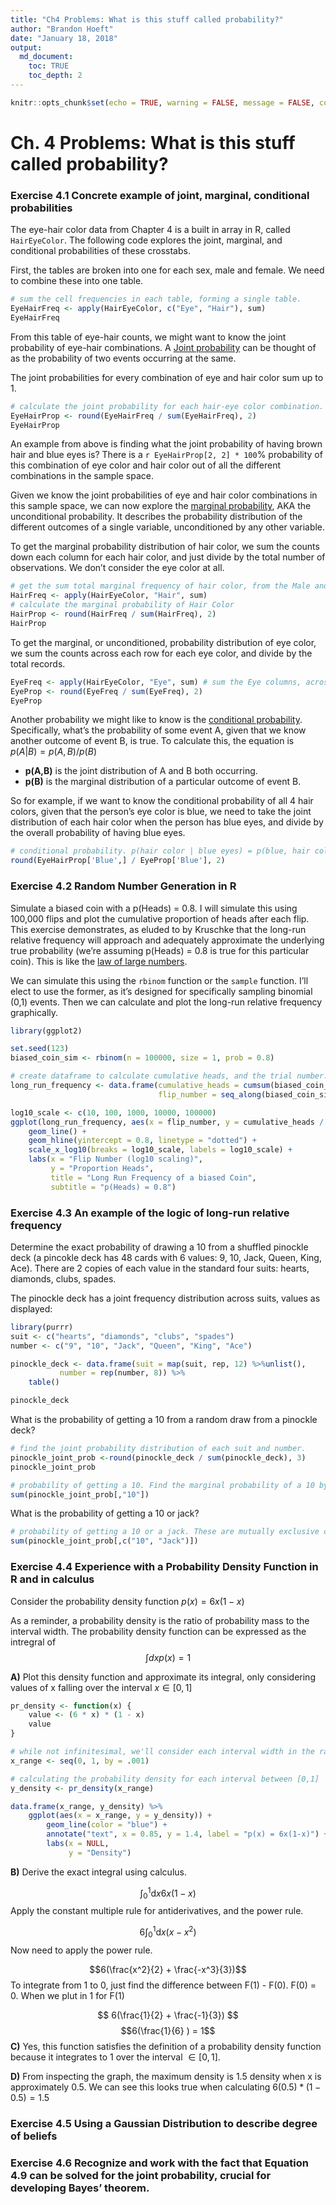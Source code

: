 ```yaml
---
title: "Ch4 Problems: What is this stuff called probability?"
author: "Brandon Hoeft"
date: "January 18, 2018"
output:
  md_document:
    toc: TRUE
    toc_depth: 2
---
```



```r
knitr::opts_chunk$set(echo = TRUE, warning = FALSE, message = FALSE, comment = "")
```

# Ch. 4 Problems: What is this stuff called probability?

### Exercise 4.1 Concrete example of joint, marginal, conditional probabilities

The eye-hair color data from Chapter 4 is a built in array in R, called `HairEyeColor`. The following code explores the joint, marginal, and conditional probabilities of these crosstabs. 

First, the tables are broken into one for each sex, male and female. We need to combine these into one table. 

``` r
# sum the cell frequencies in each table, forming a single table. 
EyeHairFreq <- apply(HairEyeColor, c("Eye", "Hair"), sum)
EyeHairFreq
```

From this table of eye-hair counts, we might want to know the joint probability of eye-hair combinations. A [Joint probability](https://en.wikipedia.org/wiki/Joint_probability_distribution) can be thought of as the probability of two events occurring at the same.

The joint probabilities for every combination of eye and hair color sum up to 1.  

``` r

# calculate the joint probability for each hair-eye color combination.
EyeHairProp <- round(EyeHairFreq / sum(EyeHairFreq), 2)
EyeHairProp
```

An example from above is finding what the joint probability of having brown hair and blue eyes is? There is a `r EyeHairProp[2, 2] * 100`% probability of this combination of eye color and hair color out of all the different combinations in the sample space. 
  

Given we know the joint probabilities of eye and hair color combinations in this sample space, we can now explore the [marginal probability](https://en.wikipedia.org/wiki/Marginal_distribution), AKA the unconditional probability. It describes the probability distribution of the different outcomes of a single variable, unconditioned by any other variable. 

To get the marginal probability distribution of hair color, we sum the counts down each column for each hair color, and just divide by the total number of observations. We don't consider the eye color at all. 

``` r

# get the sum total marginal frequency of hair color, from the Male and Female table.  
HairFreq <- apply(HairEyeColor, "Hair", sum) 
# calculate the marginal probability of Hair Color
HairProp <- round(HairFreq / sum(HairFreq), 2)
HairProp
```

To get the marginal, or unconditioned, probability distribution of eye color, we sum the counts across each row for each eye color, and divide by the total records. 

``` r
EyeFreq <- apply(HairEyeColor, "Eye", sum) # sum the Eye columns, across both tables. 
EyeProp <- round(EyeFreq / sum(EyeFreq), 2)
EyeProp
```

Another probability we might like to know is the [conditional probability](https://en.wikipedia.org/wiki/Conditional_probability). Specifically, what's the probability of some event A, given that we know another outcome of event B, is true. To calculate this, the equation is $p(A | B) = p(A,B) / p(B)$

* **p(A,B)** is the joint distribution of A and B both occurring. 
* **p(B)** is the marginal distribution of a particular outcome of event B.

So for example, if we want to know the conditional probability of all 4 hair colors, given that the person's eye color is blue, we need to take the joint distribution of each hair color when the person has blue eyes, and divide by the overall probability of having blue eyes. 

``` r
# conditional probability. p(hair color | blue eyes) = p(blue, hair color) / p(blue)
round(EyeHairProp['Blue',] / EyeProp['Blue'], 2) 
```

### Exercise 4.2 Random Number Generation in R
  
Simulate a biased coin with a p(Heads) = 0.8. I will simulate this using 100,000 flips and plot the cumulative proportion of heads after each flip. This exercise demonstrates, as eluded to by Kruschke that the long-run relative frequency will approach and adequately approximate the underlying true probability (we're assuming p(Heads) = 0.8 is true for this particular coin). This is like the [law of large numbers](https://en.wikipedia.org/wiki/Law_of_large_numbers).

We can simulate this using the `rbinom` function or the `sample` function. I'll elect to use the former, as it's designed for specifically sampling binomial (0,1) events. Then we can calculate and plot the long-run relative frequency graphically.

``` r
library(ggplot2)

set.seed(123)
biased_coin_sim <- rbinom(n = 100000, size = 1, prob = 0.8)

# create dataframe to calculate cumulative heads, and the trial number.
long_run_frequency <- data.frame(cumulative_heads = cumsum(biased_coin_sim),
                                 flip_number = seq_along(biased_coin_sim))

log10_scale <- c(10, 100, 1000, 10000, 100000)
ggplot(long_run_frequency, aes(x = flip_number, y = cumulative_heads / flip_number)) +
    geom_line() +
    geom_hline(yintercept = 0.8, linetype = "dotted") +
    scale_x_log10(breaks = log10_scale, labels = log10_scale) +
    labs(x = "Flip Number (log10 scaling)",
         y = "Proportion Heads",
         title = "Long Run Frequency of a biased Coin",
         subtitle = "p(Heads) = 0.8")

```

### Exercise 4.3 An example of the logic of long-run relative frequency
  
Determine the exact probability of drawing a 10 from a shuffled pinockle deck (a pincokle deck has 48 cards with 6 values: 9, 10, Jack, Queen, King, Ace). There are 2 copies of each value in the standard four suits: hearts, diamonds, clubs, spades.

The pinockle deck has a joint frequency distribution across suits, values as displayed:

``` r
library(purrr)
suit <- c("hearts", "diamonds", "clubs", "spades")
number <- c("9", "10", "Jack", "Queen", "King", "Ace")

pinockle_deck <- data.frame(suit = map(suit, rep, 12) %>%unlist(),
           number = rep(number, 8)) %>%
    table()

pinockle_deck
```

What is the probability of getting a 10 from a random draw from a pinockle deck?

``` r
# find the joint probability distribution of each suit and number.
pinockle_joint_prob <-round(pinockle_deck / sum(pinockle_deck), 3)
pinockle_joint_prob

# probability of getting a 10. Find the marginal probability of a 10 by summing the 10 column, unconditioned by the suit. 
sum(pinockle_joint_prob[,"10"])

```

What is the probability of getting a 10 or jack? 

``` r
# probability of getting a 10 or a jack. These are mutually exclusive card numbers (i.e. a 10 can't also be a jack), so we can just sum each of their marginal probabilities. 
sum(pinockle_joint_prob[,c("10", "Jack")])

```
  

### Exercise 4.4 Experience with a Probability Density Function in R and in calculus

Consider the probability density function $p(x) = 6x(1-x)$

As a reminder, a probability density is the ratio of probability mass to the interval width. The probability density function can be expressed as the intregral of $$\int dx p(x) = 1$$

**A)** Plot this density function and approximate its integral, only considering values of x falling over the interval $x\in[0,1]$

``` r
pr_density <- function(x) {
    value <- (6 * x) * (1 - x)
    value
}

# while not infinitesimal, we'll consider each interval width in the range to be .001
x_range <- seq(0, 1, by = .001) 

# calculating the probability density for each interval between [0,1] 
y_density <- pr_density(x_range)

data.frame(x_range, y_density) %>%
    ggplot(aes(x = x_range, y = y_density)) +
        geom_line(color = "blue") +
        annotate("text", x = 0.85, y = 1.4, label = "p(x) = 6x(1-x)") +
        labs(x = NULL,
             y = "Density")
```

**B)** Derive the exact  integral using calculus. 
  
$$\int_0^1 \mathrm{d}x 6x(1-x)$$
Apply the constant multiple rule for antiderivatives, and the power rule.

$$6\int_0^1 \mathrm{d}x (x -x^2)$$
Now need to apply the power rule.

$$6(\frac{x^2}{2} + \frac{-x^3}{3})$$
To integrate from 1 to 0, just find the difference between F(1) - F(0). F(0) = 0. When we plut in 1 for F(1)

$$ 6(\frac{1}{2} + \frac{-1}{3}) $$
$$6(\frac{1}{6} ) = 1$$
**C)** Yes, this function satisfies the definition of a probability density function because it integrates to 1 over the interval $\in[0,1]$.
  
**D)** From inspecting the graph, the maximum density is 1.5 density when x is approximately 0.5. We can see this looks true when calculating $6(0.5) * (1 - 0.5) = 1.5$

### Exercise 4.5 Using a Gaussian Distribution to describe degree of beliefs


### Exercise 4.6 Recognize and work with the fact that Equation 4.9 can be solved for the joint probability, crucial for developing Bayes' theorem.


